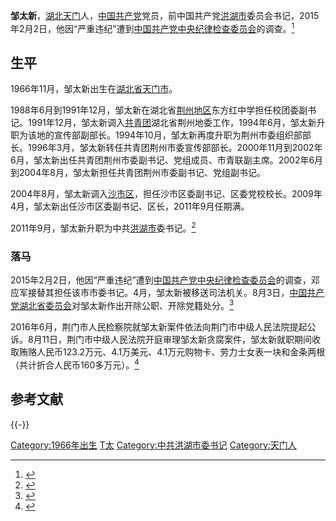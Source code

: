 {{Infobox officeholder
| 图像        = 
| 图像说明    = 
| 职务1       = 中国共产党洪湖市委员会书记
| 就任日期1   = 2011年9月
| 卸任日期1   = 2015年8月
| 前任1       = [[幸敬华|幸敬华]]
| 继任1       = [[邓应军|邓应军]]
| 职务2       = 
| 就任日期2   = 
| 卸任日期2   = 
| 前任2       = 
| 继任2       = 
| 姓名        = 邹太新
| 原名        = 
| 出生日期    = {{birth year and age|1966|11}}
| 出生地点    = {{PRC}}湖北省天门市
| 逝世日期    = <!-- {{death date and age|}}（死亡在前，出生在后）{{death year and age| }} -->
| 逝世地点    = 
| 政党        = {{CPC}}（开除）
| 父母        = 
| 配偶        = <!--{{marriage|姓名|}} -->
| 子女        = 
| 亲属        = 
| 信仰        = 
| 母校        = 
| 网站        = 
| 签名        = 
| 脚注        = 
}}
'''邹太新'''{{BD|1966年|11月|||catIdx=Z邹}}，[[湖北省|湖北]][[天门市|天门]]人，[[中国共产党|中国共产党]]党员，前中国共产党[[洪湖市|洪湖市]]委员会书记，2015年2月2日，他因“严重违纪”遭到[[中国共产党中央纪律检查委员会|中国共产党中央纪律检查委员会]]的调查。<ref>{{cite web |url=http://www.ccdi.gov.cn/jlsc/201502/t20150202_50877.html |title=荆州市副市长马秋平、恩施州副州长肖作文等被调查 |accessdate=2015-03-22|date=2015-02-02|work=中国共产党中央纪律检查委员会 |archive-date=2015-02-05 |archive-url=https://web.archive.org/web/20150205035345/http://www.ccdi.gov.cn/jlsc/201502/t20150202_50877.html |dead-url=no }}</ref>

==生平==
1966年11月，邹太新出生在[[湖北省|湖北省]][[天门市|天门市]]。

1988年6月到1991年12月，邹太新在湖北省[[荆州地区|荆州地区]]东方红中学担任校团委副书记。1991年12月，邹太新调入[[中国共产主义青年团|共青团]]湖北省荆州地委工作，1994年6月，邹太新升职为该地的宣传部副部长。1994年10月，邹太新再度升职为荆州市委组织部部长。1996年3月，邹太新转任共青团荆州市委宣传部部长。2000年11月到2002年6月，邹太新出任共青团荆州市委副书记、党组成员、市青联副主席。2002年6月到2004年8月，邹太新担任共青团荆州市委副书记、党组副书记。

2004年8月，邹太新调入[[沙市区|沙市区]]，担任沙市区委副书记、区委党校校长。2009年4月，邹太新出任沙市区委副书记、区长，2011年9月任期满。

2011年9月，邹太新升职为中共[[洪湖市|洪湖市]]委书记。<ref>{{cite web |url=http://msn.finance.sina.com.cn/20120109/1614609338.html |title=图文：湖北洪湖市市委书记邹太新|accessdate=2015-03-22|date=2012-01-09 |work=MSN |archive-date=2015-04-02 |archive-url=https://web.archive.org/web/20150402140630/http://msn.finance.sina.com.cn/20120109/1614609338.html |dead-url=no}}</ref>

===落马===
2015年2月2日，他因“严重违纪”遭到[[中国共产党中央纪律检查委员会|中国共产党中央纪律检查委员会]]的调查，邓应军接替其担任该市市委书记。4月，邹太新被移送司法机关。8月3日，[[中国共产党湖北省委员会|中国共产党湖北省委员会]]对邹太新作出开除公职、开除党籍处分。<ref>{{cite news |author1=李源 |title=湖北洪湖市委原书记邹太新等6人被开除党籍 |url=http://fanfu.people.com.cn/n/2015/0804/c64371-27406215.html |accessdate=2021-01-31 |work=人民网 |date=2015-08-04}}</ref>

2016年6月，荆门市人民检察院就邹太新案件依法向荆门市中级人民法院提起公诉。8月11日，荆门市中级人民法院开庭审理邹太新贪腐案件，邹太新就职期间收取贿赂人民币123.2万元、4.1万美元、4.1万元购物卡、劳力士女表一块和金条两根（共计折合人民币160多万元）。<ref>{{cite news |title=湖北洪湖市原市委书记邹太新荆门受审 当庭认罪 |url=https://www.sohu.com/a/110065400_259523 |accessdate=2021-01-31 |work=搜狐 |date=2016-08-11}}</ref>

==参考文献==
{{reflist}}

{{-}}
{{start box}}
{{s-ppo}}
{{s-before|[[幸敬华|幸敬华]]}}
{{s-title|中国共产党洪湖市委员会书记|2011年9月－2015年8月}}
{{s-after|[[邓应军|邓应军]]}}
{{end box}}
{{中共十八大到十九大期间的反腐败工作}}

{{DEFAULTSORT:Z邹太新}}
[[Category:1966年出生|Category:1966年出生]]
[[Category:邹姓|T太]]
[[Category:中共洪湖市委书记|Category:中共洪湖市委书记]]
[[Category:天门人|Category:天门人]]